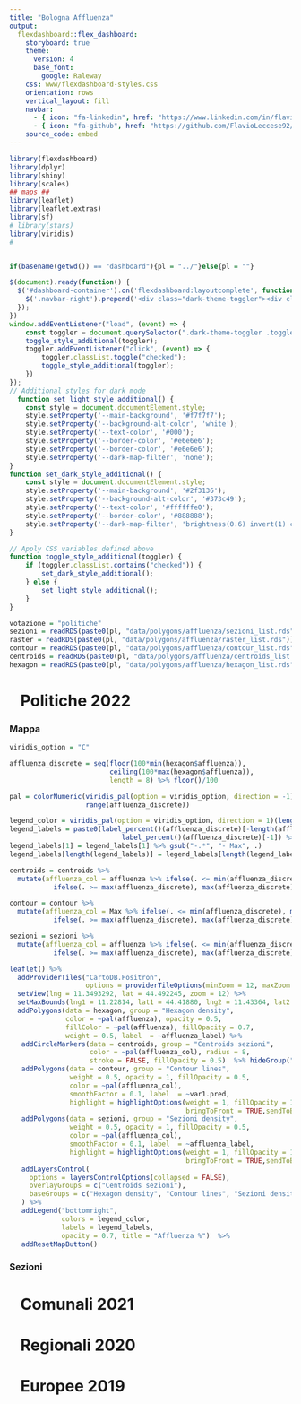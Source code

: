 ```yaml
---
title: "Bologna Affluenza"
output: 
  flexdashboard::flex_dashboard:
    storyboard: true
    theme:
      version: 4
      base_font: 
        google: Raleway
    css: www/flexdashboard-styles.css
    orientation: rows
    vertical_layout: fill
    navbar:
      - { icon: "fa-linkedin", href: "https://www.linkedin.com/in/flavio-leccese-1645b691/", align: right}
      - { icon: "fa-github", href: "https://github.com/FlavioLeccese92/bologna-politics/", align: right}
    source_code: embed
---
```



```r
library(flexdashboard)
library(dplyr)
library(shiny)
library(scales)
## maps ##
library(leaflet)
library(leaflet.extras)
library(sf)
# library(stars)
library(viridis)
#


if(basename(getwd()) == "dashboard"){pl = "../"}else{pl = ""}
```

```js
$(document).ready(function() {
  $('#dashboard-container').on('flexdashboard:layoutcomplete', function() {
    $('.navbar-right').prepend('<div class="dark-theme-toggler"><div class="toggle "><div class="toggle-track"><div class="toggle-track-check"><img src="www/moon.png" role="presentation" style="pointer-events: none;" width="16" height="16"></div> <div class="toggle-track-x"><img src="www/sun.png" role="presentation" style="pointer-events: none;" width="16" height="16"></div></div> <div class="toggle-thumb"></div></div> <input type="checkbox" aria-label="Switch between Dark and Default theme" class="toggler-screen-reader-only"></div>');
  });
})
window.addEventListener("load", (event) => {
    const toggler = document.querySelector(".dark-theme-toggler .toggle");
    toggle_style_additional(toggler);
    toggler.addEventListener("click", (event) => {
        toggler.classList.toggle("checked");
        toggle_style_additional(toggler);
    })
});
// Additional styles for dark mode
  function set_light_style_additional() {
    const style = document.documentElement.style;
    style.setProperty('--main-background', '#f7f7f7');
    style.setProperty('--background-alt-color', 'white');
    style.setProperty('--text-color', '#000');
    style.setProperty('--border-color', '#e6e6e6');
    style.setProperty('--border-color', '#e6e6e6');
    style.setProperty('--dark-map-filter', 'none');
}
function set_dark_style_additional() {
    const style = document.documentElement.style;
    style.setProperty('--main-background', '#2f3136');
    style.setProperty('--background-alt-color', '#373c49');
    style.setProperty('--text-color', '#ffffffe0');
    style.setProperty('--border-color', '#888888');
    style.setProperty('--dark-map-filter', 'brightness(0.6) invert(1) contrast(3) hue-rotate(0deg) saturate(0.3) brightness(0.8)  sepia(100%) hue-rotate(190deg)');
}

// Apply CSS variables defined above
function toggle_style_additional(toggler) {
    if (toggler.classList.contains("checked")) {
        set_dark_style_additional();
    } else {
        set_light_style_additional();
    }
}
```

```r
votazione = "politiche"
sezioni = readRDS(paste0(pl, "data/polygons/affluenza/sezioni_list.rds"))[[votazione]]
raster = readRDS(paste0(pl, "data/polygons/affluenza/raster_list.rds"))[[votazione]]
contour = readRDS(paste0(pl, "data/polygons/affluenza/contour_list.rds"))[[votazione]]
centroids = readRDS(paste0(pl, "data/polygons/affluenza/centroids_list.rds"))[[votazione]]
hexagon = readRDS(paste0(pl, "data/polygons/affluenza/hexagon_list.rds"))[[votazione]]
```

<img height=13 style = "padding-bottom: 3px;" src="www/bandiera-italia.png"/> Politiche 2022
================================================================================

### Mappa {data-width=600}
```r
viridis_option = "C"

affluenza_discrete = seq(floor(100*min(hexagon$affluenza)), 
                         ceiling(100*max(hexagon$affluenza)),
                         length = 8) %>% floor()/100

pal = colorNumeric(viridis_pal(option = viridis_option, direction = -1)(20),
                   range(affluenza_discrete))

legend_color = viridis_pal(option = viridis_option, direction = 1)(length(affluenza_discrete)-1)
legend_labels = paste0(label_percent()(affluenza_discrete)[-length(affluenza_discrete)], " - ",
                            label_percent()(affluenza_discrete)[-1]) %>% rev() 
legend_labels[1] = legend_labels[1] %>% gsub("-.*", "- Max", .)
legend_labels[length(legend_labels)] = legend_labels[length(legend_labels)] %>% gsub(".*-", "Min -", .)

centroids = centroids %>%
  mutate(affluenza_col = affluenza %>% ifelse(. <= min(affluenza_discrete), min(affluenza_discrete), .) %>%
           ifelse(. >= max(affluenza_discrete), max(affluenza_discrete), .))

contour = contour %>%
  mutate(affluenza_col = Max %>% ifelse(. <= min(affluenza_discrete), min(affluenza_discrete), .) %>% 
           ifelse(. >= max(affluenza_discrete), max(affluenza_discrete), .))

sezioni = sezioni %>%
  mutate(affluenza_col = affluenza %>% ifelse(. <= min(affluenza_discrete), min(affluenza_discrete), .) %>%
           ifelse(. >= max(affluenza_discrete), max(affluenza_discrete), .))

leaflet() %>%
  addProviderTiles("CartoDB.Positron",
                   options = providerTileOptions(minZoom = 12, maxZoom = 16, className = "dark-map-tiles")) %>%
  setView(lng = 11.3493292, lat = 44.492245, zoom = 12) %>%
  setMaxBounds(lng1 = 11.22814, lat1 = 44.41880, lng2 = 11.43364, lat2 = 44.55736) %>%
  addPolygons(data = hexagon, group = "Hexagon density",
              color = ~pal(affluenza), opacity = 0.5,
              fillColor = ~pal(affluenza), fillOpacity = 0.7,
              weight = 0.5, label  = ~affluenza_label) %>%
   addCircleMarkers(data = centroids, group = "Centroids sezioni",
                    color = ~pal(affluenza_col), radius = 8,
                    stroke = FALSE, fillOpacity = 0.5)  %>% hideGroup("Centroids sezioni") %>%
   addPolygons(data = contour, group = "Contour lines",
               weight = 0.5, opacity = 1, fillOpacity = 0.5,
               color = ~pal(affluenza_col), 
               smoothFactor = 0.1, label  = ~var1.pred, 
               highlight = highlightOptions(weight = 1, fillOpacity = 1, color = "white",
                                            bringToFront = TRUE,sendToBack = TRUE)) %>%
   addPolygons(data = sezioni, group = "Sezioni density",
               weight = 0.5, opacity = 1, fillOpacity = 0.5,
               color = ~pal(affluenza_col), 
               smoothFactor = 0.1, label  = ~affluenza_label, 
               highlight = highlightOptions(weight = 1, fillOpacity = 1, color = "white",
                                            bringToFront = TRUE,sendToBack = TRUE)) %>%
   addLayersControl(
     options = layersControlOptions(collapsed = FALSE),
     overlayGroups = c("Centroids sezioni"),
     baseGroups = c("Hexagon density", "Contour lines", "Sezioni density")
   ) %>%
   addLegend("bottomright",
             colors = legend_color,
             labels = legend_labels,
             opacity = 0.7, title = "Affluenza %")  %>%
   addResetMapButton()
```

### Sezioni {data-width=400}

<img height=13 style = "padding-bottom: 3px;" src="www/bandiera-comune-bologna.png"/> Comunali 2021
================================================================================


<img height=13 style = "padding-bottom: 3px;" src="www/bandiera-emilia-romagna.png"/> Regionali 2020
================================================================================


<img height=13 style = "padding-bottom: 3px;" src="www/bandiera-unione-europea.png"/> Europee 2019
================================================================================
